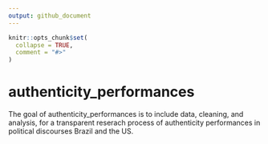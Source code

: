 ```yaml
---
output: github_document
---
```


<!-- README.md is generated from README.Rmd. Please edit that file -->

```r
knitr::opts_chunk$set(
  collapse = TRUE,
  comment = "#>"
)
```

# authenticity_performances

<!-- badges: start -->
<!-- badges: end -->

The goal of authenticity_performances is to include data, cleaning, and analysis, for a transparent reserach process of authenticity performances in political discourses Brazil and the US.

